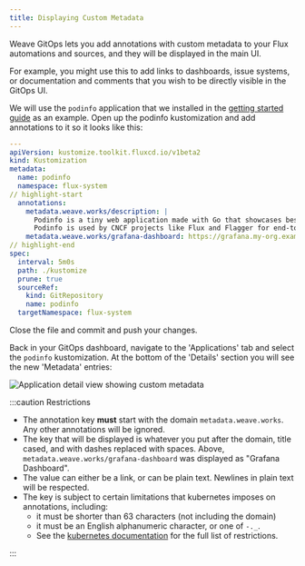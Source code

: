 ```yaml
---
title: Displaying Custom Metadata
---
```


Weave GitOps lets you add annotations with custom metadata to your
Flux automations and sources, and they will be displayed in the main UI.

For example, you might use this to add links to dashboards, issue
systems, or documentation and comments that you wish to be directly visible in
the GitOps UI.

We will use the `podinfo` application that we installed in the [getting
started guide](../open-source/getting-started/deploy-OSS.mdx) as an example. Open up the
podinfo kustomization and add annotations to it so it looks like this:

```yaml title="./clusters/my-cluster/podinfo-kustomization.yaml"
---
apiVersion: kustomize.toolkit.fluxcd.io/v1beta2
kind: Kustomization
metadata:
  name: podinfo
  namespace: flux-system
// highlight-start
  annotations:
    metadata.weave.works/description: |
      Podinfo is a tiny web application made with Go that showcases best practices of running microservices in Kubernetes.
      Podinfo is used by CNCF projects like Flux and Flagger for end-to-end testing and workshops.
    metadata.weave.works/grafana-dashboard: https://grafana.my-org.example.com/d/podinfo-dashboard
// highlight-end
spec:
  interval: 5m0s
  path: ./kustomize
  prune: true
  sourceRef:
    kind: GitRepository
    name: podinfo
  targetNamespace: flux-system
```

Close the file and commit and push your changes.

Back in your GitOps dashboard, navigate to the 'Applications' tab and select the
`podinfo` kustomization. At the bottom of the 'Details' section you will see the
new 'Metadata' entries:

![Application detail view showing custom metadata](/img/metadata-display.png)

:::caution Restrictions

 * The annotation key **must** start with the domain
   `metadata.weave.works`. Any other annotations will be ignored.
 * The key that will be displayed is whatever you put after the
   domain, title cased, and with dashes replaced with spaces. Above,
   `metadata.weave.works/grafana-dashboard` was displayed as "Grafana Dashboard".
 * The value can either be a link, or can be plain text. Newlines in
   plain text will be respected.
 * The key is subject to certain limitations that kubernetes imposes on
   annotations, including:
	 - it must be shorter than 63 characters (not including
   the domain)
	 - it must be an English alphanumeric character, or one of `-._`.
	 - See the [kubernetes documentation](https://kubernetes.io/docs/concepts/overview/working-with-objects/annotations/#syntax-and-character-set)
   for the full list of restrictions.

:::

